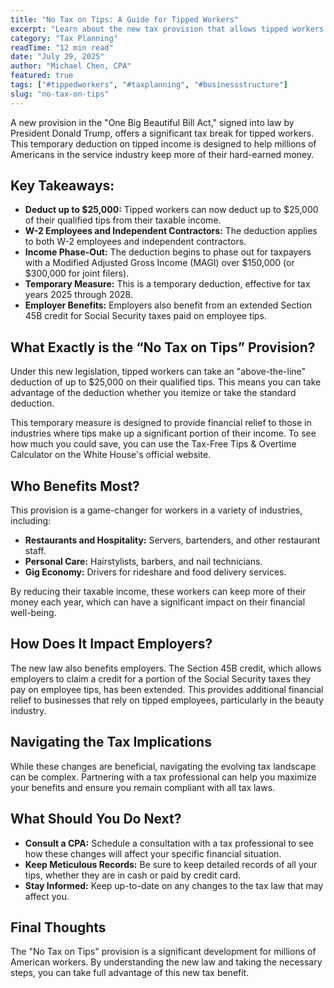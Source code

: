 ```yaml
---
title: "No Tax on Tips: A Guide for Tipped Workers"
excerpt: "Learn about the new tax provision that allows tipped workers to deduct up to $25,000 of their qualified tips from their taxable income."
category: "Tax Planning"
readTime: "12 min read"
date: "July 29, 2025"
author: "Michael Chen, CPA"
featured: true
tags: ["#tippedworkers", "#taxplanning", "#businessstructure"]
slug: "no-tax-on-tips"
---
```


A new provision in the "One Big Beautiful Bill Act," signed into law by President Donald Trump, offers a significant tax break for tipped workers. This temporary deduction on tipped income is designed to help millions of Americans in the service industry keep more of their hard-earned money.

## Key Takeaways:

* **Deduct up to $25,000:** Tipped workers can now deduct up to $25,000 of their qualified tips from their taxable income.
* **W-2 Employees and Independent Contractors:** The deduction applies to both W-2 employees and independent contractors.
* **Income Phase-Out:** The deduction begins to phase out for taxpayers with a Modified Adjusted Gross Income (MAGI) over $150,000 (or $300,000 for joint filers).
* **Temporary Measure:** This is a temporary deduction, effective for tax years 2025 through 2028.
* **Employer Benefits:** Employers also benefit from an extended Section 45B credit for Social Security taxes paid on employee tips.

## What Exactly is the “No Tax on Tips” Provision?

Under this new legislation, tipped workers can take an "above-the-line" deduction of up to $25,000 on their qualified tips. This means you can take advantage of the deduction whether you itemize or take the standard deduction.

This temporary measure is designed to provide financial relief to those in industries where tips make up a significant portion of their income. To see how much you could save, you can use the Tax-Free Tips & Overtime Calculator on the White House's official website.

## Who Benefits Most?

This provision is a game-changer for workers in a variety of industries, including:

* **Restaurants and Hospitality:** Servers, bartenders, and other restaurant staff.
* **Personal Care:** Hairstylists, barbers, and nail technicians.
* **Gig Economy:** Drivers for rideshare and food delivery services.

By reducing their taxable income, these workers can keep more of their money each year, which can have a significant impact on their financial well-being.

## How Does It Impact Employers?

The new law also benefits employers. The Section 45B credit, which allows employers to claim a credit for a portion of the Social Security taxes they pay on employee tips, has been extended. This provides additional financial relief to businesses that rely on tipped employees, particularly in the beauty industry.

## Navigating the Tax Implications

While these changes are beneficial, navigating the evolving tax landscape can be complex. Partnering with a tax professional can help you maximize your benefits and ensure you remain compliant with all tax laws.

## What Should You Do Next?

* **Consult a CPA:** Schedule a consultation with a tax professional to see how these changes will affect your specific financial situation.
* **Keep Meticulous Records:** Be sure to keep detailed records of all your tips, whether they are in cash or paid by credit card.
* **Stay Informed:** Keep up-to-date on any changes to the tax law that may affect you.

## Final Thoughts

The "No Tax on Tips" provision is a significant development for millions of American workers. By understanding the new law and taking the necessary steps, you can take full advantage of this new tax benefit.